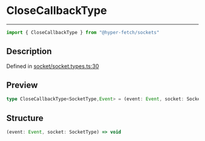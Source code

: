 

# CloseCallbackType

<div class="api-docs__separator" data-reactroot="">

---

</div><div class="api-docs__import" data-reactroot="">

```ts
import { CloseCallbackType } from "@hyper-fetch/sockets"
```

</div><div class="api-docs__section">

## Description

</div><div class="api-docs__description"><span class="api-docs__do-not-parse">



</span></div><p class="api-docs__definition">

Defined in [socket/socket.types.ts:30](https://github.com/BetterTyped/hyper-fetch/blob/c3e2c45/packages/sockets/src/socket/socket.types.ts#L30)

</p><div class="api-docs__section">

## Preview

</div><div class="api-docs__preview type single">

```ts
type CloseCallbackType<SocketType,Event> = (event: Event, socket: SocketType) => void;
```

</div><div class="api-docs__section">

## Structure

</div><div class="api-docs__returns">

```ts
(event: Event, socket: SocketType) => void
```

</div>